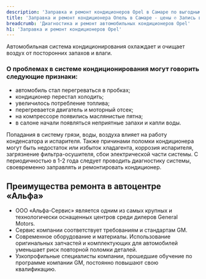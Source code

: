```yaml
---
description: 'Заправка и ремонт кондиционеров Opel в Самаре по выгодным ценам в сертифицированном сервисе Опель.'
title: 'Заправка и ремонт кондиционера Опель в Самаре - цены ✆ Запись в сервис'
breadcrumb: 'Диагностика и ремонт автомобильных кондиционеров Opel'
h1: 'Заправка и ремонт кондиционеров Opel'
---
```

<p>
	 Автомобильная система кондиционирования охлаждает и очищает воздух от посторонних запахов и влаги.&nbsp;
</p>
<h3>О проблемах в системе кондиционирования могут говорить следующие признаки:</h3>
<ul>
	<li>автомобиль стал перегреваться в пробках;</li>
	<li>кондиционер перестал холодить;</li>
	<li>увеличилось потребление топлива;</li>
	<li>перегревается двигатель и моторный отсек;</li>
	<li>на компрессоре появились маслянистые пятна;</li>
	<li>в салоне начали появляться неприятные запахи и капли воды.</li>
</ul>
<p>
	 Попадания в систему грязи, воды, воздуха влияет на работу конденсатора и испарителя. Также причинами поломки кондиционера могут быть недостаток или избыток хладагента, коррозия испарителя, загрязнение фильтра-осушителя, сбои электрической части системы. С периодичностью в 1-2 года следует проводить диагностику системы, своевременно заправлять и ремонтировать кондиционер.
</p>
<h2>Преимущества ремонта в автоцентре «Альфа»</h2>
<ul>
	<li>ООО «Альфа-Сервис» является одним из самых крупных и технологически оснащенных центров среди дилеров General Motors.&nbsp;</li>
	<li>Сервис компании соответствует требованиям и стандартам GM.&nbsp;</li>
	<li>Современное оборудование и материалы. Использование оригинальных запчастей и комплектующих для автомобилей уменьшает риск повторной поломки деталей.&nbsp;</li>
	<li>Узкопрофильные специалисты компании, прошедшие обучение по программе компании GM, постоянно повышают свою квалификацию. </li>
</ul>